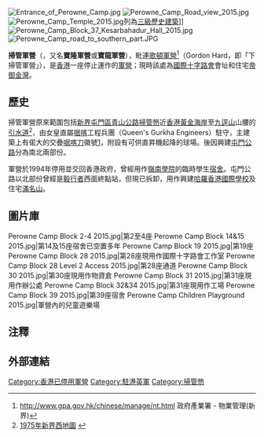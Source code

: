 [[File:Entrance_of_Perowne_Camp.jpg|thumb]]
[[File:Perowne_Camp_Road_view_2015.jpg|thumb]]
[[File:Perowne_Camp_Temple_2015.jpg|thumb]]列為[[香港三級歷史建築|三級歷史建築]]]]
[[File:Perowne_Camp_Block_37_Kesarbahadur_Hall_2015.jpg|thumb]]
[[File:Perowne_Camp_road_to_southern_part.JPG|thumb]]

'''掃管軍營'''（{{lang-en|Perowne Camp}}，又名'''寶隆軍營'''或'''寶龍軍營'''），毗連[[歌頓軍營|歌頓軍營]]<ref>http://www.gpa.gov.hk/chinese/manage/nt.html {{Wayback|url=http://www.gpa.gov.hk/chinese/manage/nt.html |date=20140907095607 }} 政府產業署 - 物業管理(新界)</ref>（Gordon Hard，即「下掃管軍營」），是[[香港|香港]]一座停止運作的[[軍營|軍營]]；現時該處為[[國際十字路會|國際十字路會]]會址和住宅[[帝御金灣|帝御金灣]]。

==歷史==
掃管軍營原來範圍包括[[新界|新界]][[屯門區|屯門區]][[青山公路|青山公路]][[掃管笏|掃管笏]]近[[香港黃金海岸|香港黃金海岸]]至[[九逕山|九逕山]]山腰的[[引水道|引水道]]<ref>[http://hkclweb.hkpl.gov.hk/hkclr2/igateway?svc=bsch&stype=itr&param=title&frm=1&to=1&ss=ContentMap&ctrlid=760087&lang=cht 1975年新界西地圖] {{webarchive|url=https://web.archive.org/web/20110809215515/http://hkclweb.hkpl.gov.hk/hkclr2/igateway?svc=bsch&stype=itr&param=title&frm=1&to=1&ss=ContentMap&ctrlid=760087&lang=cht |date=2011-08-09 }}</ref>，由女皇直屬[[啹喀|啹喀]]工程兵團（Queen's Gurkha Engineers）駐守，主建築上有偌大的交疊[[廓爾喀刀|啹喀刀]]徽號[https://www.google.com/search?client=ubuntu&channel=fs&q=Brigade%20of%20Gurkhas&oe=utf-8&um=1&ie=UTF-8&hl=zh-TW&tbm=isch&source=og&sa=N&tab=wi&ei=57FrUbipD4-WiQeb5YH4AQ&biw=1280&bih=628&sei=6bFrUYG6OOqXiAf7l4DgCw]，附設有可供直昇機起降的球場。後因興建[[屯門公路|屯門公路]]分為南北兩部份。

軍營於1994年停用並交回香港政府，曾經用作[[嶺南大學_(香港)|嶺南學院]]的臨時學生[[宿舍|宿舍]]。屯門公路以北部份曾經是[[毅行者|毅行者]]西面終點站，但現已拆卸，用作興建[[哈羅香港國際學校|哈羅香港國際學校]]及住宅[[滿名山|滿名山]]。

==圖片庫==
<gallery mode=packed heights=140px style="text-align:left">
Perowne Camp Block 2-4 2015.jpg|第2至4座
Perowne Camp Block 14&15 2015.jpg|第14及15座宿舍已空置多年
Perowne Camp Block 19 2015.jpg|第19座
Perowne Camp Block 28 2015.jpg|第28座現用作國際十字路會工作室
Perowne Camp Block 28 Level 2 Access 2015.jpg|第28座通道
Perowne Camp Block 30 2015.jpg|第30座現用作物資倉
Perowne Camp Block 31 2015.jpg|第31座現用作辦公處
Perowne Camp Block 32&34 2015.jpg|第31座現用作工場
Perowne Camp Block 39 2015.jpg|第39座宿舍
Perowne Camp Children Playground 2015.jpg|軍營內的兒童遊樂場
</gallery>

==注釋==
{{reflist}}

==外部連結==
{{commonscat-inline|Perowne Barracks}}

[[Category:香港已停用軍營|Category:香港已停用軍營]]
[[Category:駐港英軍|Category:駐港英軍]]
[[Category:掃管笏|Category:掃管笏]]